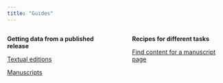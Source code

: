 ```yaml
---
title: "Guides"
---
```





:::: {.columns}

::: {.column width="40%"}
**Getting data from a published release**

[Textual editions](./editions.qmd)

[Manuscripts](./mss.qmd)



::: 

::: {.column width="5%"}

:::



::: {.column width="40%"}
**Recipes for different tasks**


[Find content for a manuscript page](./codexdata.qmd)
::: 

::::